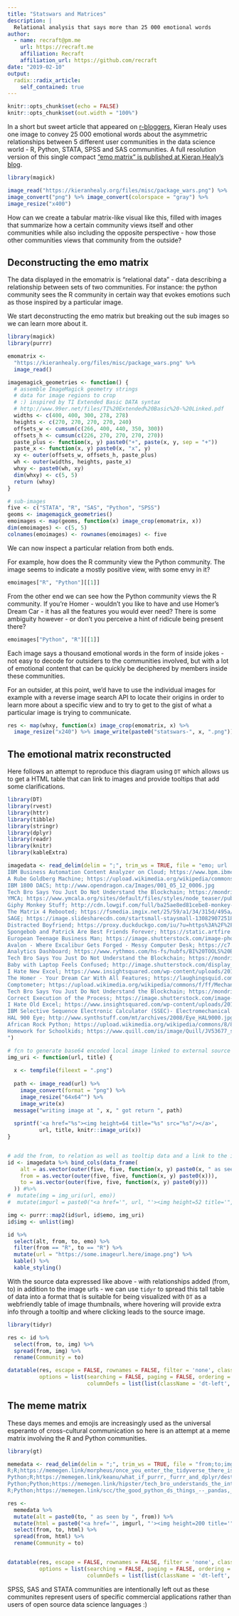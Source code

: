 ```yaml
---
title: "Statswars and Matrices"
description: |
  Relational analysis that says more than 25 000 emotional words
author:
  - name: recraft@pm.me
    url: https://recraft.me
    affiliation: Recraft
    affiliation_url: https://github.com/recraft
date: "2019-02-10"
output:
  radix::radix_article:
    self_contained: true
---
```


```r
knitr::opts_chunk$set(echo = FALSE)
knitr::opts_chunk$set(out.width = "100%")

```

In a short but sweet article that appeared on [r-bloggers](https://www.r-bloggers.com/statswars/), Kieran Healy uses one image to convey 25 000 emotional words about the asymmetric relationships between 5 different user communities in the data science world -  R, Python, STATA, SPSS and SAS communities. A full resolution version of this single compact ["emo matrix" is published at Kieran Healy's blog](https://kieranhealy.org/blog/archives/2019/02/07/statswars/).

```r
library(magick)

image_read("https://kieranhealy.org/files/misc/package_wars.png") %>% 
image_convert("png") %>% image_convert(colorspace = "gray") %>%
image_resize("x400")
```

How can we create a tabular matrix-like visual like this, filled with images that summarize how a certain community views itself and other communities while also including the opposite perspective - how those other communities views that community from the outside?

## Deconstructing the emo matrix

The data displayed in the emomatrix is "relational data" - data describing a relationship between sets of two communities. For instance: the python community sees the R community in certain way that evokes emotions such as those inspired by a particular image.

We start deconstructing the emo matrix but breaking out the sub images so we can learn more about it.

```r

library(magick)
library(purrr)

emomatrix <- 
  "https://kieranhealy.org/files/misc/package_wars.png" %>%
  image_read()

imagemagick_geometries <- function() {
  # assemble ImageMagick geometry strings
  # data for image regions to crop
  # :) inspired by TI Extended Basic DATA syntax
  # http://www.99er.net/files/TI%20Extended%20Basic%20-%20Linked.pdf 
  widths <- c(400, 400, 300, 278, 278)
  heights <- c(270, 270, 270, 270, 240)
  offsets_w <- cumsum(c(266, 400, 440, 350, 300))
  offsets_h <- cumsum(c(226, 270, 270, 270, 270))
  paste_plus <- function(x, y) paste0("+", paste(x, y, sep = "+"))
  paste_x <- function(x, y) paste0(x, "x", y)
  xy <- outer(offsets_w, offsets_h, paste_plus)
  wh <- outer(widths, heights, paste_x)
  whxy <- paste0(wh, xy)
  dim(whxy) <- c(5, 5)
  return (whxy)
}

# sub-images
five <- c("STATA", "R", "SAS", "Python", "SPSS")
geoms <- imagemagick_geometries()
emoimages <- map(geoms, function(x) image_crop(emomatrix, x))
dim(emoimages) <- c(5, 5)
colnames(emoimages) <- rownames(emoimages) <- five
```

We can now inspect a particular relation from both ends. 

For example, how does the R community view the Python community. The image seems to indicate a mostly positive view, with some envy in it?

```r
emoimages["R", "Python"][[1]]
```

From the other end we can see how the Python community views the R community. If you're Homer - wouldn't you like to have and use Homer's Dream Car - it has all the features you would ever need? There is some ambiguity however - or don't you perceive a hint of ridicule being present there?

```r
emoimages["Python", "R"][[1]]
```

Each image says a thousand emotional words in the form of inside jokes - not easy to decode for outsiders to the communities involved, but with a lot of emotional content that can be quickly be deciphered by members inside these communities. 

For an outsider, at this point, we'd have to use the individual images for example with a reverse image search API to locate their origins in order to learn more about a specific view and to try to get to the gist of what a particular image is trying to communicate.

```r
res <- map(whxy, function(x) image_crop(emomatrix, x) %>% 
  image_resize("x240") %>% image_write(paste0("statswars-", x, ".png")))
```


## The emotional matrix reconstructed

Here follows an attempt to reproduce this diagram using `DT` which allows us to get a HTML table that can link to images and provide tooltips that add some clarifications.

```r

library(DT)
library(rvest)
library(httr)
library(tibble)
library(stringr)
library(dplyr)
library(readr)
library(knitr)
library(kableExtra)

imagedata <- read_delim(delim = ";", trim_ws = TRUE, file = "emo; url
IBM Business Automation Content Analyzer on Cloud; https://www.bpm.ibmcloud.com/images/baca/card3.jpg
A Rube Goldberg Machine; https://upload.wikimedia.org/wikipedia/commons/a/a9/Rube_Goldberg%27s_%22Self-Operating_Napkin%22_%28cropped%29.gif
IBM 1800 DACS; http://www.opendragon.ca/Images/001_05_12_0006.jpg
Tech Bro Says You Just Do Not Understand the Blockchain; https://mondrian.mashable.com/uploads%252Fcard%252Fimage%252F877740%252F87e3e914-63e0-43f1-a53a-5d4cb1b12cc8.jpg%252F950x534__filters%253Aquality%252890%2529.jpg?signature=vin5OtSuozuc6naKbxCh0A85xhU=&source=https%3A%2F%2Fblueprint-api-production.s3.amazonaws.com
YMCA; https://www.ymcala.org/sites/default/files/styles/node_teaser/public/2017-11/Graduates.jpg?itok=S2kLygK0
Giphy Monkey Stuff; http://cdn.lowgif.com/full/ba25ae8ed81cebe8-monkey-typing-gifs-tenor.gif
The Matrix 4 Rebooted; https://fsmedia.imgix.net/25/59/a1/34/315d/495a/9c0c/66b36664c23c/the-matrix6jpg.jpeg?rect=0%2C0%2C1920%2C960&auto=format%2Ccompress&w=650
SAGE; https://image.slidesharecdn.com/startsmall-staysmall-130829072518-phpapp01/95/start-small-stay-small-4-638.jpg?cb=1377768482
Distracted Boyfriend; https://proxy.duckduckgo.com/iu/?u=https%3A%2F%2Fi.imgflip.com%2F1v1xf4.jpg&f=1
Spongebob and Patrick Are Best Friends Forever; https://static.artfire.com/uploads/images/561/45f/d3b/bee/large/56145fd3bbeea01212bff0e3a516eb506cc7ad63335596adb76006e5bcfd6ed0.jpg
European Teenage Business Man; https://image.shutterstock.com/image-photo/european-appearance-teenager-boy-business-450w-326683721.jpg
Avalon - Where Excalibur Gets Forged - Messy Computer Desk; https://c7.alamy.com/comp/A3NY2A/messy-computer-desk-A3NY2A.jpg
Analytics Dashboard; https://www.rythmos.com/hs-fs/hubfs/BI%20TOOLS%20BLOG.jpg?width=600&name=BI%20TOOLS%20BLOG.jpg
Tech Bro Says You Just Do Not Understand the Blockchain; https://mondrian.mashable.com/uploads%252Fcard%252Fimage%252F877740%252F87e3e914-63e0-43f1-a53a-5d4cb1b12cc8.jpg%252F950x534__filters%253Aquality%252890%2529.jpg?signature=vin5OtSuozuc6naKbxCh0A85xhU=&source=https%3A%2F%2Fblueprint-api-production.s3.amazonaws.com
Baby with Laptop Feels Confused; http://image.shutterstock.com/display_pic_with_logo/237994/237994,1315555947,1/stock-photo-baby-with-laptop-confused-84320152.jpg
I Hate New Excel; https://www.insightsquared.com/wp-content/uploads/2012/04/i-hate-excel.png
The Homer - Your Dream Car With All Features; https://laughingsquid.com/wp-content/uploads/2014/05/14104880051_92d6e1f922_z.jpg
Comptometer; https://upload.wikimedia.org/wikipedia/commons/f/ff/Mechanical-Calculator.png
Tech Bro Says You Just Do Not Understand the Blockchain; https://mondrian.mashable.com/uploads%252Fcard%252Fimage%252F877740%252F87e3e914-63e0-43f1-a53a-5d4cb1b12cc8.jpg%252F950x534__filters%253Aquality%252890%2529.jpg?signature=vin5OtSuozuc6naKbxCh0A85xhU=&source=https%3A%2F%2Fblueprint-api-production.s3.amazonaws.com
Correct Execution of the Process; https://image.shutterstock.com/image-vector/operator-controlling-correct-execution-process-450w-186044081.jpg
I Hate Old Excel; https://www.insightsquared.com/wp-content/uploads/2012/04/i-hate-excel.png
IBM Selective Sequence Electronic Calculator (SSEC)- Electromechanical Computing technology from 1959; https://slideplayer.fr/slide/3696889/12/images/13/1959.jpg
HAL 900 Eye; http://www.synthstuff.com/mt/archives/2008/Eye_HAL9000.jpg
African Rock Python; https://upload.wikimedia.org/wikipedia/commons/8/80/Python_sebae_head2a.jpg
Homework for Schoolkids; https://www.quill.com/is/image/Quill/JV53677_s7?$img400$
")

# fcn to generate base64 encoded local image linked to external source
img_uri <- function(url, title) { 
  
  x <- tempfile(fileext = ".png")
  
  path <- image_read(url) %>% 
    image_convert(format = "png") %>% 
    image_resize("64x64^") %>% 
    image_write(x)
  message("writing image at ", x, " got return ", path)
  
  sprintf('<a href="%s"><img height=64 title="%s" src="%s"/></a>', 
          url, title, knitr::image_uri(x)) 
}


# add the from, to relation as well as tooltip data and a link to the image url
id <- imagedata %>% bind_cols(data_frame(
    alt = as.vector(outer(five, five, function(x, y) paste0(x, " as seen by ", y))),
    from = as.vector(outer(five, five, function(x, y) paste0(x))),
    to = as.vector(outer(five, five, function(x, y) paste0(y)))
  )) #%>%
#  mutate(img = img_uri(url, emo))
#  mutate(imgurl = paste0("<a href='", url, "'><img height=52 title='", emo, "' src='", url, #"'/></a>"))

img <- purrr::map2(id$url, id$emo, img_uri)
id$img <- unlist(img)

id %>% 
  select(alt, from, to, emo) %>%
  filter(from == "R", to == "R") %>% 
  mutate(url = "https://some.imageurl.here/image.png") %>%
  kable() %>% 
  kable_styling()

```

With the source data expressed like above - with relationships added (from, to) in addition to the image urls - we can use `tidyr` to spread this tall table of data into a format that is suitable for being visualized with `DT` as a webfriendly table of image thumbnails, where hovering will provide extra info through a tooltip and where clicking leads to the source image.

```r

library(tidyr)

res <- id %>% 
  select(from, to, img) %>% 
  spread(from, img) %>% 
  rename(Community = to)

datatable(res, escape = FALSE, rownames = FALSE, filter = 'none', class = "compact",
          options = list(searching = FALSE, paging = FALSE, ordering = FALSE, info = FALSE,
                         columnDefs = list(list(className = 'dt-left', targets = 0:5))))
```

## The meme matrix

These days memes and emojis are increasingly used as the universal esperanto of cross-cultural communication so here is an attempt at a meme matrix involving the R and Python communities.

```r
library(gt)

memedata <- read_delim(delim = ";", trim_ws = TRUE, file = "from;to;imgurl
R;R;https://memegen.link/morpheus/once_you_enter_the_tidyverse_there_is_no_going_back/hadley,_yihui_and_cheng_took_the_red_pill_too.jpg
Python;R;https://memegen.link/keanu/what_if_purrr,_furrr_and_dplyr/destructures_the_mind~q.jpg
Python;Python;https://memegen.link/hipster/tech_bro_understands_the_internets/is_pythonista.jpg
R;Python;https://memegen.link/scc/the_good_python_ds_things_--_pandas,_feather_and_ursa_labs/hadley~q.jpg")

res <- 
  memedata %>% 
  mutate(alt = paste0(to, " as seen by ", from)) %>%
  mutate(html = paste0("<a href='", imgurl, "'><img height=200 title='", alt, "' src='", imgurl, "'/></a>")) %>%
  select(from, to, html) %>%
  spread(from, html) %>% 
  rename(Community = to)


datatable(res, escape = FALSE, rownames = FALSE, filter = 'none', class = "compact",
          options = list(searching = FALSE, paging = FALSE, ordering = FALSE, info = FALSE,
                         columnDefs = list(list(className = 'dt-left', targets = 0:2))))
```

SPSS, SAS and STATA communities are intentionally left out as these communites represent users of specific commercial applications rather than users of open source data science languages :) 

  